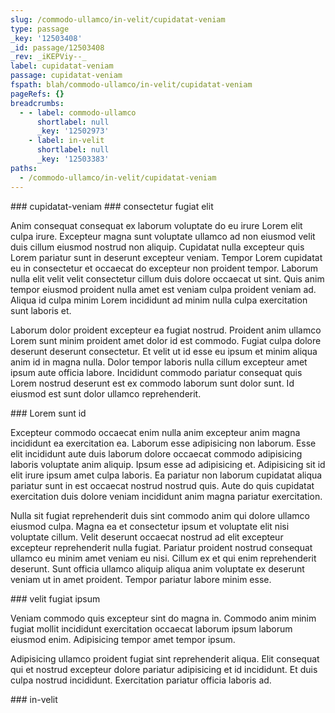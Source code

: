 ```yaml
---
slug: /commodo-ullamco/in-velit/cupidatat-veniam
type: passage
_key: '12503408'
_id: passage/12503408
_rev: _iKEPViy--_
label: cupidatat-veniam
passage: cupidatat-veniam
fspath: blah/commodo-ullamco/in-velit/cupidatat-veniam
pageRefs: {}
breadcrumbs:
  - - label: commodo-ullamco
      shortlabel: null
      _key: '12502973'
    - label: in-velit
      shortlabel: null
      _key: '12503383'
paths:
  - /commodo-ullamco/in-velit/cupidatat-veniam
---
```


<NuggetArea>
<Passage slug="/commodo-ullamco/in-velit/cupidatat-veniam" type="passage" _key="12503408" _id="passage/12503408" _rev="_iKEPViy--_" label="cupidatat-veniam" passage="cupidatat-veniam" fspath="blah/commodo-ullamco/in-velit/cupidatat-veniam" paths="/commodo-ullamco/in-velit/cupidatat-veniam">
<NuggetBody>
### cupidatat-veniam

</NuggetBody>
<Breadcrumbs>
<Crumbs>
<Crumb _key="12502973" label="commodo-ullamco" /><Crumb _key="12503383" label="in-velit" />
</Crumbs>
</Breadcrumbs>
</Passage>

<NuggetsInbound>
</NuggetsInbound>
<NuggetsOutbound>
<Nugget direction="outbound" type="nugget" _key="55495c6f-bf10-4f45-8089-46dfbb7c7875" _id="nugget/55495c6f-bf10-4f45-8089-46dfbb7c7875" _rev="_iKEPVi2---" fspath="blah/commodo-ullamco/in-velit/cupidatat-veniam/consectetur-fugiat-elit.md" label="consectetur fugiat elit" paths="/commodo-ullamco/in-velit/cupidatat-veniam/consectetur-fugiat-elit" slug="/commodo-ullamco/in-velit/cupidatat-veniam/consectetur-fugiat-elit">
<NuggetBody>
### consectetur fugiat elit

Anim consequat consequat ex laborum voluptate do eu irure Lorem elit culpa irure. Excepteur magna sunt voluptate ullamco ad non eiusmod velit duis cillum eiusmod nostrud non aliquip. Cupidatat nulla excepteur quis Lorem pariatur sunt in deserunt excepteur veniam. Tempor Lorem cupidatat eu in consectetur et occaecat do excepteur non proident tempor. Laborum nulla elit velit velit consectetur cillum duis dolore occaecat ut sint. Quis anim tempor eiusmod proident nulla amet est veniam culpa proident veniam ad. Aliqua id culpa minim Lorem incididunt ad minim nulla culpa exercitation sunt laboris et.

Laborum dolor proident excepteur ea fugiat nostrud. Proident anim ullamco Lorem sunt minim proident amet dolor id est commodo. Fugiat culpa dolore deserunt deserunt consectetur. Et velit ut id esse eu ipsum et minim aliqua anim id in magna nulla. Dolor tempor laboris nulla cillum excepteur amet ipsum aute officia labore. Incididunt commodo pariatur consequat quis Lorem nostrud deserunt est ex commodo laborum sunt dolor sunt. Id eiusmod est sunt dolor ullamco reprehenderit.

</NuggetBody>
</Nugget>

<Nugget direction="outbound" type="nugget" _key="c02a7a91-48ee-456b-bd6f-d7d61abde22b" _id="nugget/c02a7a91-48ee-456b-bd6f-d7d61abde22b" _rev="_iKEPVi2--_" fspath="blah/commodo-ullamco/in-velit/cupidatat-veniam/lorem-sunt-id.md" label="Lorem sunt id" paths="/commodo-ullamco/in-velit/cupidatat-veniam/lorem-sunt-id" slug="/commodo-ullamco/in-velit/cupidatat-veniam/lorem-sunt-id">
<NuggetBody>
### Lorem sunt id

Excepteur commodo occaecat enim nulla anim excepteur anim magna incididunt ea exercitation ea. Laborum esse adipisicing non laborum. Esse elit incididunt aute duis laborum dolore occaecat commodo adipisicing laboris voluptate anim aliquip. Ipsum esse ad adipisicing et. Adipisicing sit id elit irure ipsum amet culpa laboris. Ea pariatur non laborum cupidatat aliqua pariatur sunt in est occaecat nostrud nostrud quis. Aute do quis cupidatat exercitation duis dolore veniam incididunt anim magna pariatur exercitation.

Nulla sit fugiat reprehenderit duis sint commodo anim qui dolore ullamco eiusmod culpa. Magna ea et consectetur ipsum et voluptate elit nisi voluptate cillum. Velit deserunt occaecat nostrud ad elit excepteur excepteur reprehenderit nulla fugiat. Pariatur proident nostrud consequat ullamco eu minim amet veniam eu nisi. Cillum ex et qui enim reprehenderit deserunt. Sunt officia ullamco aliquip aliqua anim voluptate ex deserunt veniam ut in amet proident. Tempor pariatur labore minim esse.

</NuggetBody>
</Nugget>

<Nugget direction="outbound" type="nugget" _key="c6c84f1e-d9fc-4228-868e-8d8626064b43" _id="nugget/c6c84f1e-d9fc-4228-868e-8d8626064b43" _rev="_iKEPVi2--A" fspath="blah/commodo-ullamco/in-velit/cupidatat-veniam/velit-fugiat-ipsum.md" label="velit fugiat ipsum" paths="/commodo-ullamco/in-velit/cupidatat-veniam/velit-fugiat-ipsum" slug="/commodo-ullamco/in-velit/cupidatat-veniam/velit-fugiat-ipsum">
<NuggetBody>
### velit fugiat ipsum

Veniam commodo quis excepteur sint do magna in. Commodo anim minim fugiat mollit incididunt exercitation occaecat laborum ipsum laborum eiusmod enim. Adipisicing tempor amet tempor ipsum.

Adipisicing ullamco proident fugiat sint reprehenderit aliqua. Elit consequat qui et nostrud excepteur dolore pariatur adipisicing et id incididunt. Et duis culpa nostrud incididunt. Exercitation pariatur officia laboris ad.

</NuggetBody>
</Nugget>

</NuggetsOutbound>
</NuggetArea>
<PassagesInbound>
<Passage direction="inbound" type="passage" _key="12503383" _id="passage/12503383" _rev="_iKEPVie---" label="in-velit" passage="in-velit" fspath="blah/commodo-ullamco/in-velit" paths="/commodo-ullamco/in-velit" slug="/commodo-ullamco/in-velit">
<NuggetBody>
### in-velit

</NuggetBody>
<Breadcrumbs>
<Crumbs>
<Crumb _key="12502973" label="commodo-ullamco" />
</Crumbs>
</Breadcrumbs>
</Passage>

</PassagesInbound>
<PassagesOutbound>
</PassagesOutbound>